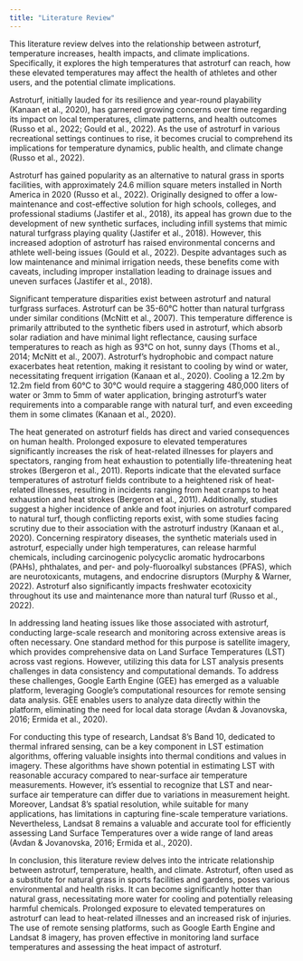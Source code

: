 ```yaml
---
title: "Literature Review"
---
```


This literature review delves into the relationship between astroturf, temperature increases, health impacts, and climate implications. Specifically, it explores the high temperatures that astroturf can reach, how these elevated temperatures may affect the health of athletes and other users, and the potential climate implications.

Astroturf, initially lauded for its resilience and year-round playability (Kanaan et al., 2020), has garnered growing concerns over time regarding its impact on local temperatures, climate patterns, and health outcomes (Russo et al., 2022; Gould et al., 2022). As the use of astroturf in various recreational settings continues to rise, it becomes crucial to comprehend its implications for temperature dynamics, public health, and climate change (Russo et al., 2022).

Astroturf has gained popularity as an alternative to natural grass in sports facilities, with approximately 24.6 million square meters installed in North America in 2020 (Russo et al., 2022). Originally designed to offer a low-maintenance and cost-effective solution for high schools, colleges, and professional stadiums (Jastifer et al., 2018), its appeal has grown due to the development of new synthetic surfaces, including infill systems that mimic natural turfgrass playing quality (Jastifer et al., 2018). However, this increased adoption of astroturf has raised environmental concerns and athlete well-being issues (Gould et al., 2022). Despite advantages such as low maintenance and minimal irrigation needs, these benefits come with caveats, including improper installation leading to drainage issues and uneven surfaces (Jastifer et al., 2018).

Significant temperature disparities exist between astroturf and natural turfgrass surfaces. Astroturf can be 35-60°C hotter than natural turfgrass under similar conditions (McNitt et al., 2007). This temperature difference is primarily attributed to the synthetic fibers used in astroturf, which absorb solar radiation and have minimal light reflectance, causing surface temperatures to reach as high as 93°C on hot, sunny days (Thoms et al., 2014; McNitt et al., 2007). Astroturf's hydrophobic and compact nature exacerbates heat retention, making it resistant to cooling by wind or water, necessitating frequent irrigation (Kanaan et al., 2020). Cooling a 12.2m by 12.2m field from 60°C to 30°C would require a staggering 480,000 liters of water or 3mm to 5mm of water application, bringing astroturf's water requirements into a comparable range with natural turf, and even exceeding them in some climates (Kanaan et al., 2020).

The heat generated on astroturf fields has direct and varied consequences on human health. Prolonged exposure to elevated temperatures significantly increases the risk of heat-related illnesses for players and spectators, ranging from heat exhaustion to potentially life-threatening heat strokes (Bergeron et al., 2011). Reports indicate that the elevated surface temperatures of astroturf fields contribute to a heightened risk of heat-related illnesses, resulting in incidents ranging from heat cramps to heat exhaustion and heat strokes (Bergeron et al., 2011). Additionally, studies suggest a higher incidence of ankle and foot injuries on astroturf compared to natural turf, though conflicting reports exist, with some studies facing scrutiny due to their association with the astroturf industry (Kanaan et al., 2020). Concerning respiratory diseases, the synthetic materials used in astroturf, especially under high temperatures, can release harmful chemicals, including carcinogenic polycyclic aromatic hydrocarbons (PAHs), phthalates, and per- and poly-fluoroalkyl substances (PFAS), which are neurotoxicants, mutagens, and endocrine disruptors (Murphy & Warner, 2022). Astroturf also significantly impacts freshwater ecotoxicity throughout its use and maintenance more than natural turf (Russo et al., 2022).

In addressing land heating issues like those associated with astroturf, conducting large-scale research and monitoring across extensive areas is often necessary. One standard method for this purpose is satellite imagery, which provides comprehensive data on Land Surface Temperatures (LST) across vast regions. However, utilizing this data for LST analysis presents challenges in data consistency and computational demands. To address these challenges, Google Earth Engine (GEE) has emerged as a valuable platform, leveraging Google's computational resources for remote sensing data analysis. GEE enables users to analyze data directly within the platform, eliminating the need for local data storage (Avdan & Jovanovska, 2016; Ermida et al., 2020).

For conducting this type of research, Landsat 8's Band 10, dedicated to thermal infrared sensing, can be a key component in LST estimation algorithms, offering valuable insights into thermal conditions and values in imagery. These algorithms have shown potential in estimating LST with reasonable accuracy compared to near-surface air temperature measurements. However, it's essential to recognize that LST and near-surface air temperature can differ due to variations in measurement height. Moreover, Landsat 8's spatial resolution, while suitable for many applications, has limitations in capturing fine-scale temperature variations. Nevertheless, Landsat 8 remains a valuable and accurate tool for efficiently assessing Land Surface Temperatures over a wide range of land areas (Avdan & Jovanovska, 2016; Ermida et al., 2020).

In conclusion, this literature review delves into the intricate relationship between astroturf, temperature, health, and climate. Astroturf, often used as a substitute for natural grass in sports facilities and gardens, poses various environmental and health risks. It can become significantly hotter than natural grass, necessitating more water for cooling and potentially releasing harmful chemicals. Prolonged exposure to elevated temperatures on astroturf can lead to heat-related illnesses and an increased risk of injuries. The use of remote sensing platforms, such as Google Earth Engine and Landsat 8 imagery, has proven effective in monitoring land surface temperatures and assessing the heat impact of astroturf.
